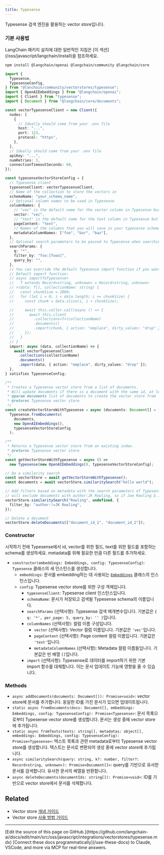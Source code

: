 ```yaml
---
title: Typesense
---
```


Typesense 검색 엔진을 활용하는 vector store입니다.

### 기본 사용법

<Tip>
LangChain 패키지 설치에 대한 일반적인 지침은 [이 섹션](/oss/javascript/langchain/install)을 참조하세요.
</Tip>

```bash npm
npm install @langchain/openai @langchain/community @langchain/core
```
```typescript
import {
  Typesense,
  TypesenseConfig,
} from "@lanchain/community/vectorstores/typesense";
import { OpenAIEmbeddings } from "@langchain/openai";
import { Client } from "typesense";
import { Document } from "@langchain/core/documents";

const vectorTypesenseClient = new Client({
  nodes: [
    {
      // Ideally should come from your .env file
      host: "...",
      port: 123,
      protocol: "https",
    },
  ],
  // Ideally should come from your .env file
  apiKey: "...",
  numRetries: 3,
  connectionTimeoutSeconds: 60,
});

const typesenseVectorStoreConfig = {
  // Typesense client
  typesenseClient: vectorTypesenseClient,
  // Name of the collection to store the vectors in
  schemaName: "your_schema_name",
  // Optional column names to be used in Typesense
  columnNames: {
    // "vec" is the default name for the vector column in Typesense but you can change it to whatever you want
    vector: "vec",
    // "text" is the default name for the text column in Typesense but you can change it to whatever you want
    pageContent: "text",
    // Names of the columns that you will save in your typesense schema and need to be retrieved as metadata when searching
    metadataColumnNames: ["foo", "bar", "baz"],
  },
  // Optional search parameters to be passed to Typesense when searching
  searchParams: {
    q: "*",
    filter_by: "foo:[fooo]",
    query_by: "",
  },
  // You can override the default Typesense import function if you want to do something more complex
  // Default import function:
  // async importToTypesense<
  //   T extends Record<string, unknown> = Record<string, unknown>
  // >(data: T[], collectionName: string) {
  //   const chunkSize = 2000;
  //   for (let i = 0; i < data.length; i += chunkSize) {
  //     const chunk = data.slice(i, i + chunkSize);

  //     await this.caller.call(async () => {
  //       await this.client
  //         .collections<T>(collectionName)
  //         .documents()
  //         .import(chunk, { action: "emplace", dirty_values: "drop" });
  //     });
  //   }
  // }
  import: async (data, collectionName) => {
    await vectorTypesenseClient
      .collections(collectionName)
      .documents()
      .import(data, { action: "emplace", dirty_values: "drop" });
  },
} satisfies TypesenseConfig;

/**
 * Creates a Typesense vector store from a list of documents.
 * Will update documents if there is a document with the same id, at least with the default import function.
 * @param documents list of documents to create the vector store from
 * @returns Typesense vector store
 */
const createVectorStoreWithTypesense = async (documents: Document[] = []) =>
  Typesense.fromDocuments(
    documents,
    new OpenAIEmbeddings(),
    typesenseVectorStoreConfig
  );

/**
 * Returns a Typesense vector store from an existing index.
 * @returns Typesense vector store
 */
const getVectorStoreWithTypesense = async () =>
  new Typesense(new OpenAIEmbeddings(), typesenseVectorStoreConfig);

// Do a similarity search
const vectorStore = await getVectorStoreWithTypesense();
const documents = await vectorStore.similaritySearch("hello world");

// Add filters based on metadata with the search parameters of Typesense
// will exclude documents with author:JK Rowling, so if Joe Rowling & JK Rowling exists, only Joe Rowling will be returned
vectorStore.similaritySearch("Rowling", undefined, {
  filter_by: "author:!=JK Rowling",
});

// Delete a document
vectorStore.deleteDocuments(["document_id_1", "document_id_2"]);
```

### Constructor

시작하기 전에 Typesense에서 id, vector를 위한 필드, text를 위한 필드를 포함하는 schema를 생성하세요. metadata를 위해 필요한 만큼 다른 필드를 추가하세요.

- `constructor(embeddings: Embeddings, config: TypesenseConfig)`: `Typesense` 클래스의 새 인스턴스를 생성합니다.
  - `embeddings`: 문서를 embedding하는 데 사용되는 [`Embeddings`](https://v03.api.js.langchain.com/classes/_langchain_core.embeddings.Embeddings.html) 클래스의 인스턴스입니다.
  - `config`: Typesense vector store를 위한 구성 객체입니다.
    - `typesenseClient`: Typesense client 인스턴스입니다.
    - `schemaName`: 문서가 저장되고 검색될 Typesense schema의 이름입니다.
    - `searchParams` (선택사항): Typesense 검색 매개변수입니다. 기본값은 `{ q: '*', per_page: 5, query_by: '' }`입니다.
    - `columnNames` (선택사항): 컬럼 이름 구성입니다.
      - `vector` (선택사항): Vector 컬럼 이름입니다. 기본값은 `'vec'`입니다.
      - `pageContent` (선택사항): Page content 컬럼 이름입니다. 기본값은 `'text'`입니다.
      - `metadataColumnNames` (선택사항): Metadata 컬럼 이름들입니다. 기본값은 빈 배열 `[]`입니다.
    - `import` (선택사항): Typesense로 데이터를 import하기 위한 기본 import 함수를 대체합니다. 이는 문서 업데이트 기능에 영향을 줄 수 있습니다.

### Methods

- `async addDocuments(documents: Document[]): Promise<void>`: vector store에 문서를 추가합니다. 동일한 ID를 가진 문서가 있으면 업데이트됩니다.
- `static async fromDocuments(docs: Document[], embeddings: Embeddings, config: TypesenseConfig): Promise<Typesense>`: 문서 목록으로부터 Typesense vector store를 생성합니다. 문서는 생성 중에 vector store에 추가됩니다.
- `static async fromTexts(texts: string[], metadatas: object[], embeddings: Embeddings, config: TypesenseConfig): Promise<Typesense>`: 텍스트 목록과 관련 metadata로부터 Typesense vector store를 생성합니다. 텍스트는 문서로 변환되어 생성 중에 vector store에 추가됩니다.
- `async similaritySearch(query: string, k?: number, filter?: Record<string, unknown>): Promise<Document[]>`: query를 기반으로 유사한 문서를 검색합니다. 유사한 문서의 배열을 반환합니다.
- `async deleteDocuments(documentIds: string[]): Promise<void>`: ID를 기반으로 vector store에서 문서를 삭제합니다.

## Related

- Vector store [개념 가이드](/oss/javascript/integrations/vectorstores)
- Vector store [사용 방법 가이드](/oss/javascript/integrations/vectorstores)

---

<Callout icon="pen-to-square" iconType="regular">
    [Edit the source of this page on GitHub.](https://github.com/langchain-ai/docs/edit/main/src/oss/javascript/integrations/vectorstores/typesense.mdx)
</Callout>
<Tip icon="terminal" iconType="regular">
    [Connect these docs programmatically](/use-these-docs) to Claude, VSCode, and more via MCP for    real-time answers.
</Tip>
